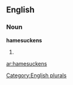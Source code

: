 
==English==

===Noun===
'''hamesuckens'''

# {{plural of|[[hamesucken]]}}

[[Category:English plurals]]

[[ar:hamesuckens]]